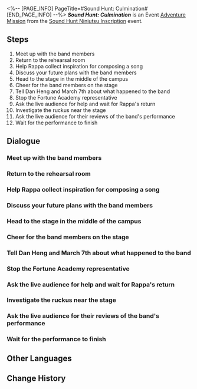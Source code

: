 <%-- [PAGE_INFO]
PageTitle=#Sound Hunt: Culmination#
[END_PAGE_INFO] --%>
{{Stub|Dialogue.}}
{{Mission Infobox
|id            = 8026104
|title         = 
|image         = Mission Sound Hunt Culmination.png{{subst:void|<!--$UPLOAD:<<SpriteOutput/Chronicle/8026104.png>-<Mission Sound Hunt Culmination.png>-<Fate's Atlas Images>>-->}}
|type          = Adventure
|event_name    = Sound Hunt Ninjutsu Inscription
|chapter       = Sound Hunt Ninjutsu Inscription
|requirements  = [[Adventure Mission]] ''[[Sound Hunt: Continuation]]'' completed
|summary       = The academy representative has disqualified you from the performance and ordered you to disband, but through Mr. Reca, you have uncovered the true reason for the guitarist's disappearance... With your collective efforts, The Dazzling manages to grace the stage and deliver a spectacular closing show.
|characters    = ??; Academy Representatives; Band Members; Campus Broadcast; Charmony Academy Rep; Czipo; Dafanchy; Dan Heng; Defensive Spectator; Dreamweaver Academy Rep; Enraged Spectator; Fervent Spectator; Fortune Academy Rep; March 7th; Montana; Mr. Reca; Obsessed Spectator; Passionate Student; Rappa; Siobhan; Trailblazer
|startLocation = [[Penacony]] - [[Penacony Paperfold University College]]
|world         = Penacony
|area          = Penacony Paperfold University College
|prev          = Sound Hunt: Continuation
|next          = Sound Hunt: Epilogue
|rewards       = Stellar Jade*20; Traveler's Guide*2; Lost Crystal*2; Dance in a Deep Dream (Disk)*1 { text = ''Dance in a Deep Dream'' }; Credit*20,000
}}
'''''Sound Hunt: Culmination''''' is an Event [[Adventure Mission]] from the [[Sound Hunt Ninjutsu Inscription]] event.

==Steps==
# Meet up with the band members
# Return to the rehearsal room
# Help Rappa collect inspiration for composing a song
# Discuss your future plans with the band members
# Head to the stage in the middle of the campus
# Cheer for the band members on the stage
# Tell Dan Heng and March 7th about what happened to the band
# Stop the Fortune Academy representative
# Ask the live audience for help and wait for Rappa's return
# Investigate the ruckus near the stage
# Ask the live audience for their reviews of the band's performance
# Wait for the performance to finish

<!--
==Gameplay Notes==

--><!--
==Trial Character==

-->
==Dialogue==
{{Stub Dialogue}}
===Meet up with the band members{{subst:void|<!--802610401-->}}===
{{Mission Description|type=adventure|location=Penacony Paperfold University College|You've become the manager of the music party's performing band, and now your band needs to complete 3 performances on the stage in the middle of the campus.<br />Arfey's absence has a serious impact on the performance. Discuss the current situation with your band members.}}
{{Dialogue Start}}
:{{tx}}
{{Dialogue End}}

===Return to the rehearsal room{{subst:void|<!--802610402-->}}===
{{Mission Description|type=adventure|location=Penacony Paperfold University College|update|You've become the manager of the music party's performing band, and now your band needs to complete 3 performances on the stage in the middle of the campus.<br />Return to the practice room and discuss your future plans further.}}
{{Dialogue Start}}
:{{tx}}
{{Dialogue End}}

===Help Rappa collect inspiration for composing a song{{subst:void|<!--802610422-->}}===
{{Mission Description|type=adventure|location=Penacony Paperfold University College|update|You've become the manager of the music party's performing band, and now your band needs to complete 3 performances on the stage in the middle of the campus.<br />The academy rep kicks the band out of the practice room and declares they want to cancel your eligibility to perform. You decided to forcibly perform on the closing ceremony stage in order to fight against the academy, and you still need to prioritize collecting enough inspiration to help Rappa with composing.}}
{{Dialogue Start}}
:{{tx}}
{{Dialogue End}}

===Discuss your future plans with the band members{{subst:void|<!--802610404-->}}===
{{Mission Description|type=adventure|location=Penacony Paperfold University College|update|You've become the manager of the music party's performing band, and now your band needs to complete 3 performances on the stage in the middle of the campus.<br />Meet up with the band members, discuss what you have so far, and figure out what to do from here.}}
{{Dialogue Start}}
:{{tx}}
{{Dialogue End}}

===Head to the stage in the middle of the campus{{subst:void|<!--802610406-->}}===
{{Mission Description|type=adventure|location=Penacony Paperfold University College|update|You've become the manager of the music party's performing band, and now your band needs to complete 3 performances on the stage in the middle of the campus.<br />Rappa plans to go save Arfey, who is currently detained somewhere. Meanwhile, the closing performance is about to begin. You and the other two members need to buy her more time.}}
{{Dialogue Start}}
:{{tx}}
{{Dialogue End}}

===Cheer for the band members on the stage{{subst:void|<!--802610407-->}}===
{{Mission Description|type=adventure|location=Penacony Paperfold University College|update|You've become the manager of the music party's performing band, and now your band needs to complete 3 performances on the stage in the middle of the campus.<br />Czipo and Dafanchy are forced to take to the stage to buy some time... Go and see how they are doing.}}
{{Dialogue Start}}
:{{tx}}
{{Dialogue End}}

===Tell Dan Heng and March 7th about what happened to the band{{subst:void|<!--802610408-->}}===
{{Mission Description|type=adventure|location=Penacony Paperfold University College|update|You've become the manager of the music party's performing band, and now your band needs to complete 3 performances on the stage in the middle of the campus.<br />Rappa still hasn't gotten back. In the crowd, you discover Dan Heng and March 7th. Ask them whether they have any ideas.}}
{{Dialogue Start}}
:{{tx}}
{{Dialogue End}}

===Stop the Fortune Academy representative{{subst:void|<!--802610409-->}}===
{{Mission Description|type=adventure|location=Penacony Paperfold University College|update|You've become the manager of the music party's performing band, and now your band needs to complete 3 performances on the stage in the middle of the campus.<br />The Fortune Academy representative discovered how you've secretly started performing and plans to kick the band off the stage. Go stop him!}}
{{Dialogue Start}}
:{{tx}}
{{Dialogue End}}

===Ask the live audience for help and wait for Rappa's return{{subst:void|<!--802610410-->}}===
{{Mission Description|type=adventure|location=Penacony Paperfold University College|update|You've become the manager of the music party's performing band, and now your band needs to complete 3 performances on the stage in the middle of the campus.<br />You and the Fortune Academy representative made a wager: If the band cannot start their performance before he reaches the stage, then all members will be expelled. As you wait for Rappa to turn, chat with the audience. Perhaps... things might take a turn for the better.}}
{{Dialogue Start}}
:{{tx}}
{{Dialogue End}}

===Investigate the ruckus near the stage{{subst:void|<!--802610414-->}}===
{{Mission Description|type=adventure|location=Penacony Paperfold University College|update|You've become the manager of the music party's performing band, and now your band needs to complete 3 performances on the stage in the middle of the campus.<br />A ruckus suddenly starts near the stage. Go check it out.}}
{{Dialogue Start}}
:{{tx}}
{{Dialogue End}}

===Ask the live audience for their reviews of the band's performance{{subst:void|<!--802610417-->}}===
{{Mission Description|type=adventure|location=Penacony Paperfold University College|update|You've become the manager of the music party's performing band, and now your band needs to complete 3 performances on the stage in the middle of the campus.<br />Rappa arrives in the nick of time! The closing act has begun! Per convention, go ask the live audience what they think about your band.}}
{{Dialogue Start}}
:{{tx}}
{{Dialogue End}}

===Wait for the performance to finish{{subst:void|<!--802610423-->}}===
{{Mission Description|type=adventure|location=Penacony Paperfold University College|update|You've become the manager of the music party's performing band, and now your band needs to complete 3 performances on the stage in the middle of the campus.<br />The band's performance received high accolades, and your job is finally about to end...}}
{{Dialogue Start}}
:{{tx}}
{{Dialogue End}}

==Other Languages==
{{Other Languages
|en   = Sound Hunt: Culmination
|zhs  = 音律狩猎•终极篇
|zht  = 音律狩獵•終極篇
|ja   = 音律狩猟・終章
|ko   = 음률 사냥•궁극편
|es   = Cacería del Sonido: Conclusión
|fr   = Chasse au son&nbsp;: Culmination
|ru   = Музыкальная охота: Конец
|th   = ทำนองไล่ล่า: บทจบ
|vi   = Săn Bắn Âm Luật: Chương Kết Thúc
|de   = Klangjagd: Das Ende
|id   = Perburuan Nada: Puncak
|pt   = Caça ao Som: Culminação
}}

==Change History==
{{Change History|2.6}}
